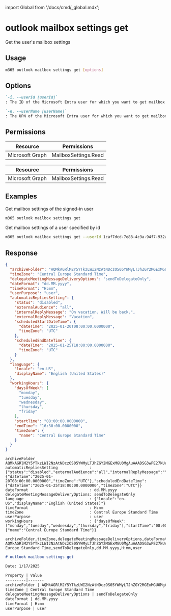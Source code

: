 ﻿import Global from '/docs/cmd/_global.mdx';

# outlook mailbox settings get

Get the user's mailbox settings

## Usage

```sh
m365 outlook mailbox settings get [options]
```

## Options

```md definition-list
`-i, --userId [userId]`
: The ID of the Microsoft Entra user for which you want to get mailbox settings. Specify either `userId` or `userName`, but not both. This option is required when using application permissions.

`-n, --userName [userName]`
: The UPN of the Microsoft Entra user for which you want to get mailbox settings. Specify either `userId` or `userName`, but not both. This option is required when using application permissions.
```

<Global />

## Permissions

<Tabs>
  <TabItem value="Delegated">

  | Resource        | Permissions                    |
  |-----------------|--------------------------------|
  | Microsoft Graph | MailboxSettings.Read           |

  </TabItem>
  <TabItem value="Application">

  | Resource        | Permissions          |
  |-----------------|----------------------|
  | Microsoft Graph | MailboxSettings.Read |

  </TabItem>
</Tabs>

## Examples

Get mailbox settings of the signed-in user

```sh
m365 outlook mailbox settings get
```

Get mailbox settings of a user specified by id

```sh
m365 outlook mailbox settings get --userId 1caf7dcd-7e83-4c3a-94f7-932a1299c844
```

## Response

<Tabs>
  <TabItem value="JSON">

  ```json
  {
    "archiveFolder": "AQMkAGRlM2Y5YTkzLWI2NzAtNDczOS05YWMyLTJhZGY2MGExMGU0MgAuAAADSG3wPE27kUeySjmT5eRT8QEAfJKVL07sbkmIfHqjbDnRgQAAAgEMAAAA",
    "timeZone": "Central Europe Standard Time",
    "delegateMeetingMessageDeliveryOptions": "sendToDelegateOnly",
    "dateFormat": "dd.MM.yyyy",
    "timeFormat": "H:mm",
    "userPurpose": "user",
    "automaticRepliesSetting": {
      "status": "disabled",
      "externalAudience": "all",
      "internalReplyMessage": "On vacation. Will be back.",
      "externalReplyMessage": "Vacation",
      "scheduledStartDateTime": {
        "dateTime": "2025-01-20T08:00:00.0000000",
        "timeZone": "UTC"
      },
      "scheduledEndDateTime": {
        "dateTime": "2025-01-25T18:00:00.0000000",
        "timeZone": "UTC"
      }
    },
    "language": {
      "locale": "en-US",
      "displayName": "English (United States)"
    },
    "workingHours": {
      "daysOfWeek": [
        "monday",
        "tuesday",
        "wednesday",
        "thursday",
        "friday"
      ],
      "startTime": "08:00:00.0000000",
      "endTime": "16:30:00.0000000",
      "timeZone": {
        "name": "Central Europe Standard Time"
      }
    }
  }
  ```

  </TabItem>
  <TabItem value="Text">

  ```text
  archiveFolder                        : AQMkAGRlM2Y5YTkzLWI2NzAtNDczOS05YWMyLTJhZGY2MGExMGU0MgAuAAADSG3wPE27kUeySjmT5eRT8QEAfJKVL07sbkmIfHqjbDnRgQAAAgEMAAAA
  automaticRepliesSetting              : {"status":"disabled","externalAudience":"all","internalReplyMessage":"","externalReplyMessage":"","scheduledStartDateTime":{"dateTime":"2025-01-20T08:00:00.0000000","timeZone":"UTC"},"scheduledEndDateTime":{"dateTime":"2025-01-25T18:00:00.0000000","timeZone":"UTC"}}
  dateFormat                           : dd.MM.yyyy
  delegateMeetingMessageDeliveryOptions: sendToDelegateOnly
  language                             : {"locale":"en-US","displayName":"English (United States)"}
  timeFormat                           : H:mm
  timeZone                             : Central Europe Standard Time
  userPurpose                          : user
  workingHours                         : {"daysOfWeek":["monday","tuesday","wednesday","thursday","friday"],"startTime":"08:00:00.0000000","endTime":"16:30:00.0000000","timeZone":{"name":"Central Europe Standard Time"}}
  ```

  </TabItem>
  <TabItem value="CSV">

  ```csv
  archiveFolder,timeZone,delegateMeetingMessageDeliveryOptions,dateFormat,timeFormat,userPurpose
  AQMkAGRlM2Y5YTkzLWI2NzAtNDczOS05YWMyLTJhZGY2MGExMGU0MgAuAAADSG3wPE27kUeySjmT5eRT8QEAfJKVL07sbkmIfHqjbDnRgQAAAgEMAAAA,Central Europe Standard Time,sendToDelegateOnly,dd.MM.yyyy,H:mm,user
  ```

  </TabItem>
  <TabItem value="Markdown">

  ```md
  # outlook mailbox settings get

  Date: 1/17/2025

  Property | Value
  ---------|-------
  archiveFolder | AQMkAGRlM2Y5YTkzLWI2NzAtNDczOS05YWMyLTJhZGY2MGExMGU0MgAuAAADSG3wPE27kUeySjmT5eRT8QEAfJKVL07sbkmIfHqjbDnRgQAAAgEMAAAA
  timeZone | Central Europe Standard Time
  delegateMeetingMessageDeliveryOptions | sendToDelegateOnly
  dateFormat | dd.MM.yyyy
  timeFormat | H:mm
  userPurpose | user
  ```

  </TabItem>
</Tabs>
